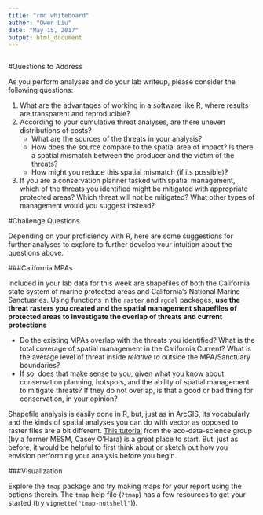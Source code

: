 ```yaml
---
title: "rmd whiteboard"
author: "Owen Liu"
date: "May 15, 2017"
output: html_document
---
```


```r

```

#Questions to Address

As you perform analyses and do your lab writeup, please consider the following questions:

  1. What are the advantages of working in a software like R, where results are transparent and reproducible?
  2. According to your cumulative threat analyses, are there uneven distributions of costs?
      * What are the sources of the threats in your analysis?
      * How does the source compare to the spatial area of impact? Is there a spatial mismatch between the producer and the victim of the threats?
      * How might you reduce this spatial mismatch (if its possible)?
  3. If you are a conservation planner tasked with spatial management, which of the threats you identified might be mitigated with appropriate protected areas? Which threat will not be mitigated? What other types of management would you suggest instead?

#Challenge Questions

Depending on your proficiency with R, here are some suggestions for further analyses to explore to further develop your intuition about the questions above.

###California MPAs

Included in your lab data for this week are shapefiles of both the California state system of marine protected areas and California's National Marine Sanctuaries. Using functions in the `raster` and `rgdal` packages, **use the threat rasters you created and the spatial management shapefiles of protected areas to investigate the overlap of threats and current protections**

  * Do the existing MPAs overlap with the threats you identified? What is the total coverage of spatial management in the California Current? What is the average level of threat inside *relative to* outside the MPA/Sanctuary boundaries?
  * If so, does that make sense to you, given what you know about conservation planning, hotspots, and the ability of spatial management to mitigate threats? If they do not overlap, is that a good or bad thing for conservation, in your opinion?

Shapefile analysis is easily done in R, but, just as in ArcGIS, its vocabularly and the kinds of spatial analyses you can do with vector as opposed to raster files are a bit different. [This tutorial](http://eco-data-science.github.io/spatial_analysis2_R/) from the eco-data-science group (by a former MESM, Casey O'Hara) is a great place to start. But, just as before, it would be helpful to first think about or sketch out how you envision performing your analysis before you begin.

###Visualization

Explore the `tmap` package and try making maps for your report using the options therein. The `tmap` help file (`?tmap`) has a few resources to get your started (try `vignette("tmap-nutshell"`)).